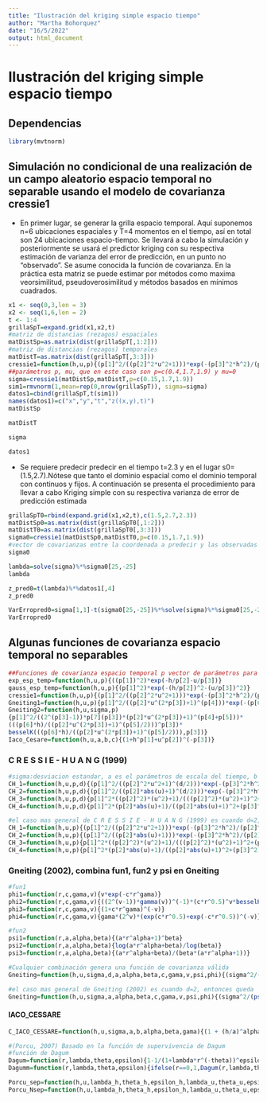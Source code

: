 ```yaml
---
title: "Ilustración del kriging simple espacio tiempo"
author: "Martha Bohorquez"
date: "16/5/2022"
output: html_document
---
```


# Ilustración del kriging simple espacio tiempo

## Dependencias

```r
library(mvtnorm)
```


## Simulación no condicional de una realización de un campo aleatorio espacio temporal no separable usando el modelo de covarianza cressie1

- En primer lugar, se generar la grilla espacio temporal. Aquí suponemos n=6 ubicaciones espaciales y T=4 momentos en el tiempo, así en total son 24 ubicaciones espacio-tiempo. Se llevará a cabo la simulación y posteriormente se usará el predictor kriging con su respectiva estimación de varianza del error de predicción, en un punto no “observado”. Se asume conocida la función de covarianza. En la práctica esta matriz se puede estimar por métodos como maxima veorsimilitud, pseudoverosimilitud y métodos basados en mínimos cuadrados.

```r
x1 <- seq(0,3,len = 3)
x2 <- seq(1,6,len = 2)
t <- 1:4
grillaSpT=expand.grid(x1,x2,t)
#matriz de distancias (rezagos) espaciales
matDistSp=as.matrix(dist(grillaSpT[,1:2]))
#matriz de distancias (rezagos) temporales
matDistT=as.matrix(dist(grillaSpT[,3:3]))
cressie1=function(h,u,p){(p[1]^2/((p[2]^2*u^2+1)))*exp(-(p[3]^2*h^2)/(p[2]^2*u^2+1))}
##parámetros p, mu, que en este caso son p=c(0.4,1.7,1.9) y mu=0
sigma=cressie1(matDistSp,matDistT,p=c(0.15,1.7,1.9))
sim1=rmvnorm(1,mean=rep(0,nrow(grillaSpT)), sigma=sigma)
datos1=cbind(grillaSpT,t(sim1))
names(datos1)=c("x","y","t","z((x,y),t)")
matDistSp
```

```r
matDistT
```

```r
sigma
```

```r
datos1
```

- Se requiere predecir predecir en el tiempo t=2.3 y en el lugar s0=(1.5,2.7).Nótese que tanto el dominio espacial como el dominio temporal con continuos y fijos. A continuación se presenta el procedimiento para llevar a cabo Kriging simple con su respectiva varianza de error de predicción estimada

```r
grillaSpT0=rbind(expand.grid(x1,x2,t),c(1.5,2.7,2.3))
matDistSp0=as.matrix(dist(grillaSpT0[,1:2]))
matDistT0=as.matrix(dist(grillaSpT0[,3:3]))
sigma0=cressie1(matDistSp0,matDistT0,p=c(0.15,1.7,1.9))
#vector de covarianzas entre la coordenada a predecir y las observadas
sigma0
```

```r
lambda=solve(sigma)%*%sigma0[25,-25]
lambda
```

```r
z_pred0=t(lambda)%*%datos1[,4]
z_pred0
```

```r
VarErropred0=sigma[1,1]-t(sigma0[25,-25])%*%solve(sigma)%*%sigma0[25,-25]
VarErropred0
```

## Algunas funciones de covarianza espacio temporal no separables

```r
##Funciones de covarianza espacio temporal p vector de parámetros para cada modelo
exp_esp_temp=function(h,u,p){((p[1])^2)*exp(-h/p[2]-u/p[3])}
gauss_esp_temp=function(h,u,p){(p[1]^2)*exp(-(h/p[2])^2-(u/p[3])^2)}
cressie1=function(h,u,p){(p[1]^2/((p[2]^2*u^2+1)))*exp(-(p[3]^2*h^2)/(p[2]^2*u^2+1))}
Gneiting1=function(h,u,p){p[1]^2/((p[2]*u^(2*p[3])+1)^(p[4]))*exp(-(p[6]*h^(2*p[5]))/((p[2]*u^(2*p[3])+1)^(p[4]*p[5])))}
Gneiting2=function(h,u,sigma,p)
{p[1]^2/((2^(p[3]-1))*p[7](p[3])*(p[2]*u^(2*p[3])+1)^(p[4]+p[5]))*
(((p[6]*h)/((p[2]*u^(2*p[3])+1)^(p[5]/2)))^p[3])*
besselK(((p[6]*h)/((p[2]*u^(2*p[3])+1)^(p[5]/2))),p[3])}
Iaco_Cesare=function(h,u,a,b,c){(1+h^p[1]+u^p[2])^(-p[3])}
```

### C R E S S I E - H U A N G (1999)

```r
#sigma:desviacion estandar, a es el parámetros de escala del tiempo, b es el parámetros de escala del espacio, d es la dimensión espacial; a,b positivos
CH_1=function(h,u,p,d){(p[1]^2/((p[2]^2*u^2+1)^(d/2)))*exp(-(p[3]^2*h^2)/(p[2]^2*u^2+1))}
CH_2=function(h,u,p,d){(p[1]^2/((p[2]*abs(u)+1)^(d/2)))*exp(-(p[3]^2*h^2)/(p[2]*abs(u)+1))}
CH_3=function(h,u,p,d){p[1]^2*((p[2]^2)*(u^2)+1)/(((p[2]^2)*(u^2)+1)^2+(p[3]^2)*h^2)^((d+1)/2)}
CH_4=function(h,u,p,d){p[1]^2*(p[2]*abs(u)+1)/((p[2]*abs(u)+1)^2+(p[3]^2)*h^2)^((d+1)/2)}

#el caso mas general de C R E S S I E - H U A N G (1999) es cuando d=2, entonces queda
CH_1=function(h,u,p){(p[1]^2/((p[2]^2*u^2+1)))*exp(-(p[3]^2*h^2)/(p[2]^2*u^2+1))}
CH_2=function(h,u,p){(p[1]^2/((p[2]*abs(u)+1)))*exp(-(p[3]^2*h^2)/(p[2]*abs(u)+1))}
CH_3=function(h,u,p){p[1]^2*((p[2]^2)*(u^2)+1)/(((p[2]^2)*(u^2)+1)^2+(p[3]^2)*h^2)^((3)/2)}
CH_4=function(h,u,p){p[1]^2*(p[2]*abs(u)+1)/((p[2]*abs(u)+1)^2+(p[3]^2)*h^2)^((3)/2)}
```

### Gneiting (2002), combina fun1, fun2 y psi en Gneiting

```r
#fun1
phi1=function(r,c,gama,v){v*exp(-c*r^gama)}                                            #c>0, 0<gama<=1, siempre v=1
phi2=function(r,c,gama,v){((2^(v-1))*gamma(v))^(-1)*(c*r^0.5)^v*besselK(c*r^0.5,v)}    #c>0, v>0
phi3=function(r,c,gama,v){(1+c*r^gama)^(-v)}                                           #c>0, 0<gama<=1, v>0
phi4=function(r,c,gama,v){gama*(2^v)*(exp(c*r^0.5)+exp(-c*r^0.5))^(-v)}                #c>0, v>0, siempre gama=1

#fun2
psi1=function(r,a,alpha,beta){(a*r^alpha+1)^beta}                                      #a>0, 0<alpha<=1, 0<=beta<=1
psi2=function(r,a,alpha,beta){log(a*r^alpha+beta)/log(beta)}                           #a>0, beta>1,  0<alpha<=1
psi3=function(r,a,alpha,beta){(a*r^alpha+beta)/(beta*(a*r^alpha+1))}                   #a>0, 0<beta<=1   0<alpha<=1  

#Cualquier combinación genera una función de covarianza válida
Gneiting=function(h,u,sigma,d,a,alpha,beta,c,gama,v,psi,phi){(sigma^2/(psi((abs(u)^2),a,alpha,beta))^(d/2))*phi(h^2/(psi(abs(u)^2,a,alpha,beta)),c,gama,v)}

#el caso mas general de Gneiting (2002) es cuando d=2, entonces queda
Gneiting=function(h,u,sigma,a,alpha,beta,c,gama,v,psi,phi){(sigma^2/(psi((abs(u)^2),a,alpha,beta)))*phi(h^2/(psi(abs(u)^2,a,alpha,beta)),c,gama,v)}
```


#### IACO_CESSARE
```r
C_IACO_CESSARE=function(h,u,sigma,a,b,alpha,beta,gama){(1 + (h/a)^alpha + (u/b)^beta)^(-gama)}
```

```r
#(Porcu, 2007) Basado en la función de supervivencia de Dagum 
#función de Dagum
Dagum=function(r,lambda,theta,epsilon){1-1/(1+lambda*r^(-theta))^epsilon}                                                                                     #lamdba, theta in (0,7), epsilon in (0,7)
Dagumm=function(r,lambda,theta,epsilon){ifelse(r==0,1,Dagum(r,lambda,theta,epsilon))}

Porcu_sep=function(h,u,lambda_h,theta_h,epsilon_h,lambda_u,theta_u,epsilon_u){Dagumm(h,lambda_h,theta_h,epsilon_h)*Dagumm(u,lambda_u,theta_u,epsilon_u)}      
Porcu_Nsep=function(h,u,lambda_h,theta_h,epsilon_h,lambda_u,theta_u,epsilon_u,vartheta){vartheta*Dagumm(h,lambda_h,theta_h,epsilon_h)+(1-vartheta)*Dagumm(u,lambda_u,theta_u,epsilon_u)}
```









